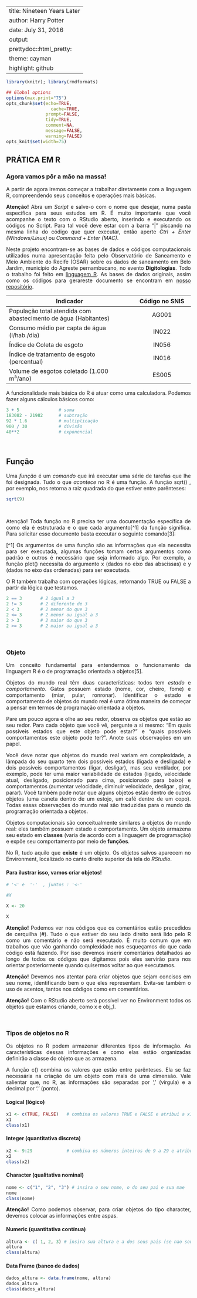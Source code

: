 --
title: Nineteen Years Later
author: Harry Potter
date: July 31, 2016
output:
  prettydoc::html_pretty:
    theme: cayman
    highlight: github
---

<style>
body {
text-align: justify}
</style>


```r
library(knitr); library(rmdformats)

## Global options
options(max.print="75")
opts_chunk$set(echo=TRUE,
	             cache=TRUE,
               prompt=FALSE,
               tidy=TRUE,
               comment=NA,
               message=FALSE,
               warning=FALSE)
opts_knit$set(width=75)
```

## **PRÁTICA EM R**

### Agora vamos pôr a mão na massa!

A partir de agora iremos começar a trabalhar diretamente com a linguagem R, compreendendo seus conceitos e operações mais básicas.

**Atenção!** Abra um *Script* e salve-o com o nome que desejar, numa pasta específica para seus estudos em R. É muito importante que você acompanhe o texto com o RStudio aberto, inserindo e executando os códigos no Script. Para tal você deve estar com a barra “|” piscando na mesma linha do código que quer executar, então aperte *Ctrl + Enter (Windows/Linux)* ou *Command + Enter (MAC)*.

Neste projeto encontram-se as bases de dados e códigos computacionais utilizados numa apresentação feita pelo Observatório de Saneamento e Meio Ambiente do Recife (OSAR) sobre os dados de saneamento em Belo Jardim, município do Agreste pernambucano, no evento **Digitologias**. Todo o trabalho foi feito em [linguagem R](https://openastrolabium.wordpress.com/2017/05/24/introducao-ao-r/). As bases de dados originais, assim como os códigos para gerareste documento se encontram em [nosso repositório](https://github.com/observatoriosar).


| **Indicador**                                                    | **Código no SNIS**           |
| ---------------------------------------------------------------- |:---------------------------: |
| População total atendida com abastecimento de água (Habitantes)  | AG001                        |
| Consumo médio per capta de água (l/hab./dia)                     | IN022                        |
| Índice de Coleta de esgoto                                       | IN056                        |
| Índice de tratamento de esgoto (percentual)                      | IN016                        |
| Volume de esgotos coletado (1.000 m³/ano)                        | ES005                        |

A funcionalidade mais básica do R é atuar como uma calculadora. Podemos fazer alguns cálculos básicos como:


```r
3 + 5               # soma
183082 - 21982      # subtração
92 * 1.6            # multiplicação
900 / 30            # divisão
40**2               # exponencial
```

</br>

## **Função**

Uma *função* é um *comando* que irá executar uma série de tarefas que lhe foi designada. Tudo o que *acontece* no R é uma função. A função sqrt() , por exemplo, nos retorna a raiz quadrada do que estiver entre parênteses:

```r
sqrt(9)
```

</br>

Atenção! Toda função no R precisa ter uma documentação específica de como ela é estruturada e o que cada argumento[^1] da função significa. Para solicitar esse documento basta executar o seguinte comando[3]:

[^1] Os argumentos de uma função são as informações que ela necessita para ser executada, algumas funções tomam certos argumentos como padrão e outros é necessário que seja informado algo. Por exemplo, a função plot() necessita do argumento x (dados no eixo das abscissas) e y (dados no eixo das ordenadas) para ser executada.

O R também trabalha com operações lógicas,  retornando TRUE ou FALSE a partir da lógica que testamos.

```r

2 == 3       # 2 igual a 3
2 != 3       # 2 diferente de 3
2 < 3        # 2 menor do que 3
2 <= 3       # 2 menor ou igual a 3
2 > 3        # 2 maior do que 3
2 >= 3       # 2 maior ou igual a 3

```

</br>

### **Objeto**

Um conceito fundamental para entendermos o funcionamento da linguagem R é o de programação orientada a objetos[5].

Objetos do mundo real têm duas características: todos tem *estado* e *comportamento*. Gatos possuem estado (nome, cor, cheiro, fome) e comportamento (miar, pular, ronronar). Identificar o estado e comportamento de objetos do mundo real é uma ótima maneira de começar a pensar em termos de programação orientada a objetos.

Pare um pouco agora e olhe ao seu redor, observa os objetos que estão ao seu redor. Para cada objeto que você vê, pergunte a si mesmo: “Em quais possíveis estados que este objeto pode estar?” e “quais possíveis comportamentos este objeto pode ter?”. Anote suas observações em um papel.

 Você deve notar que objetos do mundo real variam em complexidade, a lâmpada do seu quarto tem dois possíveis estados (ligada e desligada) e dois possíveis comportamentos (ligar, desligar), mas seu ventilador, por exemplo, pode ter uma maior variabilidade de estados (ligado, velocidade atual, desligado, posicionado para cima, posicionado para baixo) e comportamentos (aumentar velocidade, diminuir velocidade, desligar , girar, parar). Você também pode notar que alguns objetos estão dentro de outros objetos (uma caneta dentro de um estojo, um café dentro de um copo). Todas essas observações do mundo real são traduzidas para o mundo da programação orientada a objetos.

Objetos computacionais são conceitualmente similares a objetos do mundo real: eles também possuem estado e comportamento. Um objeto armazena seu estado em **classes** (varia de acordo com a linguagem de programação) e expõe seu comportamento por meio de **funções**.

No R, tudo aquilo que **existe** é um objeto. Os objetos salvos aparecem no Environment, localizado no canto direito superior da tela do *RStudio*.

#### Para ilustrar isso, vamos criar objetos! 

```r

# '<' e  '-'  , juntos : '<-'

#X

X <- 20

X
```


**Atenção!** Podemos ver nos códigos que os comentários estão precedidos de cerquilha (#). Tudo o que estiver do seu lado direito será lido pelo R como um comentário e não será executado. É muito comum que em trabalhos que vão ganhando complexidade nos esqueçamos do que cada código está fazendo. Por isso devemos inserir comentários detalhados ao longo de todos os códigos que digitamos pois eles servirão para nos orientar posteriormente quando quisermos voltar ao que executamos.

**Atenção!** Devemos nos atentar para criar objetos que sejam concisos em seu nome, identificando bem o que eles representam. Evita-se também o uso de acentos, tantos nos códigos como em comentários.

**Atenção!** Com o RStudio aberto será possível ver no Environment todos os objetos que estamos criando, como x e obj_1.


</br>


### Tipos de objetos no R

Os objetos no R podem armazenar diferentes tipos de informação. As características dessas informações e como elas estão organizadas definirão a classe do objeto que as armazena.

A função c() combina os valores que estão entre parênteses. Ela se faz necessária na criação de um objeto com mais de uma dimensão. Vale salientar que, no R, as informações são separadas por ',' (vírgula) e a decimal por '.' (ponto). 


#### Logical (lógico)
```r
x1 <- c(TRUE, FALSE)   # combina os valores TRUE e FALSE e atribui a x1
x1
class(x1)

```

#### Integer (quantitativa discreta)
```r

x2 <- 9:29             # combina os números inteiros de 9 a 29 e atribui a x2 
x2
class(x2)

```


#### Character (qualitativa nominal)
```r
nome <- c("1", "2", "3") # insira o seu nome, o do seu pai e sua mae
nome
class(nome)

```
**Atenção!** Como podemos observar, para criar objetos do tipo character, devemos colocar as informações entre aspas.

#### Numeric (quantitativa contínua)
```r
altura <- c( 1, 2, 3) # insira sua altura e a dos seus pais (se nao souber, invente)
altura
class(altura)

```

#### Data Frame (banco de dados)
```r
dados_altura <- data.frame(nome, altura)
dados_altura
class(dados_altura)

```












